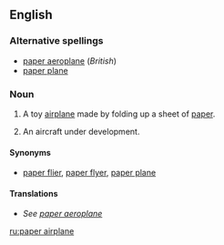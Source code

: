 <!-- If you edit this page, please also edit "paper aeroplane" to keep these two pages in synch-->
==English==

===Alternative spellings===
* [[paper aeroplane]] (''British'')
* [[paper plane]]

===Noun===
{{en-noun|sg=[[paper]] [[airplane]]}}

# {{US|toys}} A toy [[airplane]] made by folding up a sheet of [[paper]].
# {{US|aeronautics}} An aircraft under development.

====Synonyms====
*[[paper flier]], [[paper flyer]], [[paper plane]]

====Translations====
*''See [[paper aeroplane#Translations|paper aeroplane]]''

<!-- If you edit this page, please also edit "paper aeroplane" to keep these two pages in synch-->

[[ru:paper airplane]]